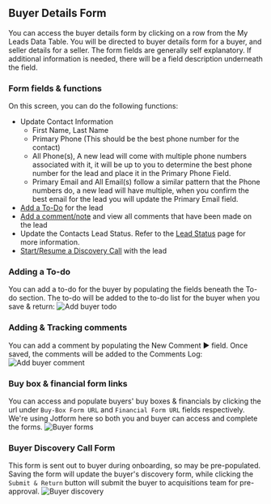 ## Buyer Details Form

You can access the buyer details form by clicking on a row from the My Leads Data Table. You will be directed to buyer details form for a buyer, and seller details for a seller. The form fields are generally self explanatory. If additional information is needed, there will be a field description underneath the field.

### Form fields & functions

On this screen, you can do the following functions:

- Update Contact Information
  - First Name, Last Name
  - Primary Phone (This should be the best phone number for the contact)
  - All Phone(s), A new lead will come with multiple phone numbers associated with it, it will be up to you to determine the best phone number for the lead and place it in the Primary Phone Field.
  - Primary Email and All Email(s) follow a similar pattern that the Phone numbers do, a new lead will have multiple, when you confirm the best email for the lead you will update the Primary Email field.
- [Add a To-Do](#adding-a-to-do) for the lead
- [Add a comment/note](#adding--tracking-comments) and view all comments that have been made on the lead
- Update the Contacts Lead Status. Refer to the [Lead Status](/my-leads/lead-status) page for more information.
- [Start/Resume a Discovery Call](#buyer-discovery-call-form) with the lead

### Adding a To-do

You can add a to-do for the buyer by populating the fields beneath the To-do section. The to-do will be added to the to-do list for the buyer when you save & return:
![Add buyer todo](/buyer-new-todo.png)

### Adding & Tracking comments

You can add a comment by populating the New Comment ► field. Once saved, the comments will be added to the Comments Log:
![Add buyer comment](/comments-add.png)

### Buy box & financial form links

You can access and populate buyers' buy boxes & financials by clicking the url under `Buy-Box Form URL` and `Financial Form URL` fields respectively. We're using Jotform here so both you and buyer can access and complete the forms.
![Buyer forms](/buyer-forms.png)

### Buyer Discovery Call Form

This form is sent out to buyer during onboarding, so may be pre-populated. Saving the form will update the buyer's discovery form, while clicking the `Submit & Return` button will submit the buyer to acquisitions team for pre-approval.
![Buyer discovery](/buyer-discovery.png)
